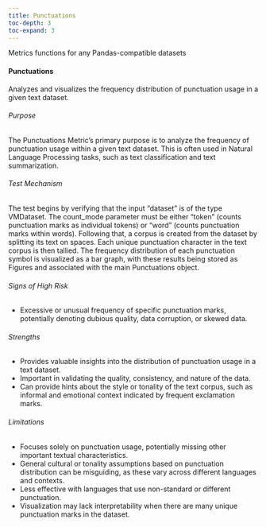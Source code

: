 ```yaml
---
title: Punctuations
toc-depth: 3
toc-expand: 3
---
```


Metrics functions for any Pandas-compatible datasets









#### Punctuations

Analyzes and visualizes the frequency distribution of punctuation usage in a given text dataset.

###### Purpose

The Punctuations Metric's primary purpose is to analyze the frequency of punctuation usage within a given text
dataset. This is often used in Natural Language Processing tasks, such as text classification and text
summarization.

###### Test Mechanism

The test begins by verifying that the input "dataset" is of the type VMDataset. The count_mode parameter must be
either "token" (counts punctuation marks as individual tokens) or "word" (counts punctuation marks within words).
Following that, a corpus is created from the dataset by splitting its text on spaces. Each unique punctuation
character in the text corpus is then tallied. The frequency distribution of each punctuation symbol is visualized
as a bar graph, with these results being stored as Figures and associated with the main Punctuations object.

###### Signs of High Risk

- Excessive or unusual frequency of specific punctuation marks, potentially denoting dubious quality, data
corruption, or skewed data.

###### Strengths

- Provides valuable insights into the distribution of punctuation usage in a text dataset.
- Important in validating the quality, consistency, and nature of the data.
- Can provide hints about the style or tonality of the text corpus, such as informal and emotional context
indicated by frequent exclamation marks.

###### Limitations

- Focuses solely on punctuation usage, potentially missing other important textual characteristics.
- General cultural or tonality assumptions based on punctuation distribution can be misguiding, as these vary
across different languages and contexts.
- Less effective with languages that use non-standard or different punctuation.
- Visualization may lack interpretability when there are many unique punctuation marks in the dataset.




 